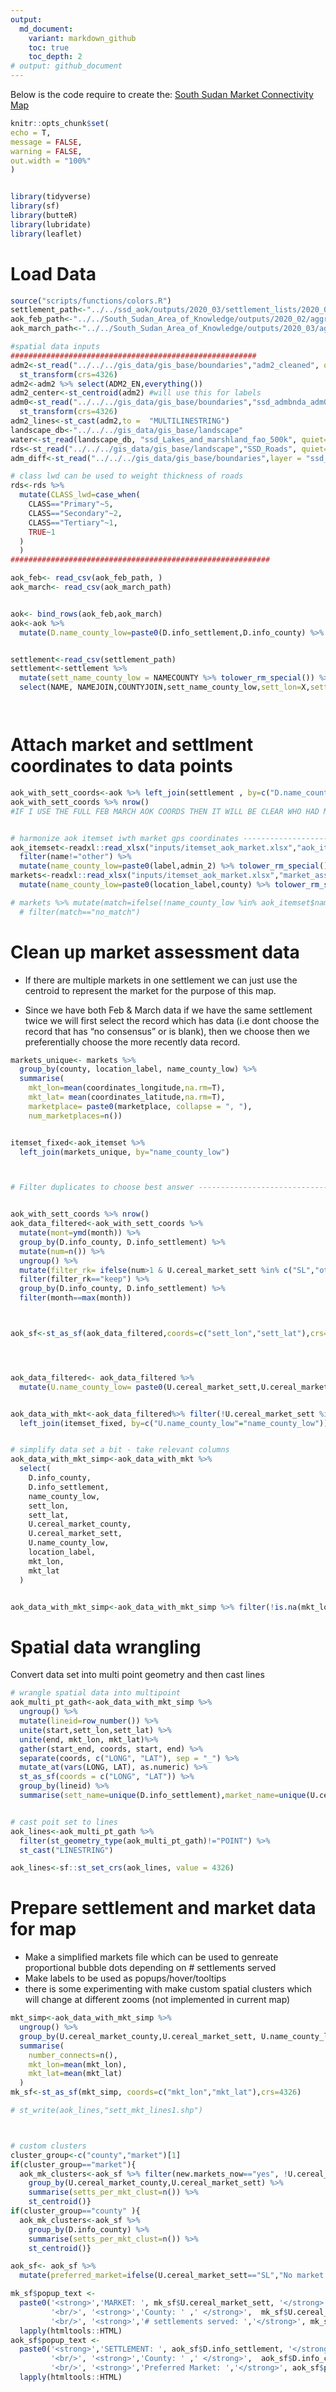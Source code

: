 ```yaml
---
output: 
  md_document:
    variant: markdown_github
    toc: true
    toc_depth: 2
# output: github_document
---
```



Below is the code require to create the: [South Sudan Market Connectivity Map](zackarno.github.io/South_Sudan_Market_Connectivity)

```r
knitr::opts_chunk$set(
echo = T,
message = FALSE,
warning = FALSE,
out.width = "100%"
)


library(tidyverse)
library(sf)
library(butteR)
library(lubridate)
library(leaflet)

```

# Load Data

```r
source("scripts/functions/colors.R")
settlement_path<-"../../ssd_aok/outputs/2020_03/settlement_lists/2020_03_working_master_settlement_list_2020_04_21.csv"
aok_feb_path<-"../../South_Sudan_Area_of_Knowledge/outputs/2020_02/aggregated_data/2020_05_04_reach_ssd_settlement_aggregated_AoK_Feb2020_Data.csv"
aok_march_path<-"../../South_Sudan_Area_of_Knowledge/outputs/2020_03/aggregated_data/2020_05_04_reach_ssd_settlement_aggregated_AoK_Mar2020_Data.csv "

#spatial data inputs
#######################################################
adm2<-st_read("../../../gis_data/gis_base/boundaries","adm2_cleaned", quiet=T) %>%
  st_transform(crs=4326)
adm2<-adm2 %>% select(ADM2_EN,everything())
adm2_center<-st_centroid(adm2) #will use this for labels
adm0<-st_read("../../../gis_data/gis_base/boundaries","ssd_admbnda_adm0_imwg_nbs_20180817", quiet=T) %>%
  st_transform(crs=4326)
adm2_lines<-st_cast(adm2,to =  "MULTILINESTRING")
landscape_db<-"../../../gis_data/gis_base/landscape"
water<-st_read(landscape_db, "ssd_Lakes_and_marshland_fao_500k", quiet=T)
rds<-st_read("../../../gis_data/gis_base/landscape","SSD_Roads", quiet=T) %>% st_transform(crs=4326)
adm_diff<-st_read("../../../gis_data/gis_base/boundaries",layer = "ssd_adm0_difference_rect",quiet=T) # will use this remove background outside ssd

# class lwd can be used to weight thickness of roads
rds<-rds %>%
  mutate(CLASS_lwd=case_when(
    CLASS=="Primary"~5,
    CLASS=="Secondary"~2,
    CLASS=="Tertiary"~1,
    TRUE~1
  )
  )
##########################################################

aok_feb<- read_csv(aok_feb_path, )
aok_march<- read_csv(aok_march_path)


aok<- bind_rows(aok_feb,aok_march)
aok<-aok %>%
  mutate(D.name_county_low=paste0(D.info_settlement,D.info_county) %>% tolower_rm_special())


settlement<-read_csv(settlement_path)
settlement<-settlement %>%
  mutate(sett_name_county_low = NAMECOUNTY %>% tolower_rm_special()) %>%
  select(NAME, NAMEJOIN,COUNTYJOIN,sett_name_county_low,sett_lon=X,sett_lat=Y)




```


# Attach market and settlment coordinates to data points

```r
aok_with_sett_coords<-aok %>% left_join(settlement , by=c("D.name_county_low"="sett_name_county_low"))
aok_with_sett_coords %>% nrow()
#IF I USE THE FULL FEB MARCH AOK COORDS THEN IT WILL BE CLEAR WHO HAD MARKETS AND WHO DIDNT


# harmonize aok itemset iwth market gps coordinates -----------------------
aok_itemset<-readxl::read_xlsx("inputs/itemset_aok_market.xlsx","aok_itemset") %>%
  filter(name!="other") %>%
  mutate(name_county_low=paste0(label,admin_2) %>% tolower_rm_special())
markets<-readxl::read_xlsx("inputs/itemset_aok_market.xlsx","market_assesment", na = c(" ","NA")) %>%
  mutate(name_county_low=paste0(location_label,county) %>% tolower_rm_special())

# markets %>% mutate(match=ifelse(!name_county_low %in% aok_itemset$name_county_low,"no_match","match")) %>%
  # filter(match=="no_match")


```



# Clean up market assessment data

* If there are multiple markets in one settlement we can just use the centroid to represent the market for the purpose of this map.

* Since we have both Feb & March data if we have the same settlement twice we will first select the record which has data (i.e dont choose the record that has "no consensus" or is blank), then we choose then we preferentially choose the more recently data record.

```r

markets_unique<- markets %>%
  group_by(county, location_label, name_county_low) %>%
  summarise(
    mkt_lon=mean(coordinates_longitude,na.rm=T),
    mkt_lat= mean(coordinates_latitude,na.rm=T),
    marketplace= paste0(marketplace, collapse = ", "),
    num_marketplaces=n())


itemset_fixed<-aok_itemset %>%
  left_join(markets_unique, by="name_county_low")



# Filter duplicates to choose best answer ---------------------------------


aok_with_sett_coords %>% nrow()
aok_data_filtered<-aok_with_sett_coords %>%
  mutate(mont=ymd(month)) %>%
  group_by(D.info_county, D.info_settlement) %>%
  mutate(num=n()) %>%
  ungroup() %>%
  mutate(filter_rk= ifelse(num>1 & U.cereal_market_sett %in% c("SL","other","NC"),"remove","keep")) %>%
  filter(filter_rk=="keep") %>%
  group_by(D.info_county, D.info_settlement) %>%
  filter(month==max(month))



aok_sf<-st_as_sf(aok_data_filtered,coords=c("sett_lon","sett_lat"),crs=4326)




aok_data_filtered<- aok_data_filtered %>% 
  mutate(U.name_county_low= paste0(U.cereal_market_sett,U.cereal_market_county) %>% tolower_rm_special())


aok_data_with_mkt<-aok_data_filtered%>% filter(!U.cereal_market_sett %in% c("NC","other","SL")) %>%
  left_join(itemset_fixed, by=c("U.name_county_low"="name_county_low"))


# simplify data set a bit - take relevant columns
aok_data_with_mkt_simp<-aok_data_with_mkt %>%
  select(
    D.info_county,
    D.info_settlement,
    name_county_low,
    sett_lon,
    sett_lat,
    U.cereal_market_county,
    U.cereal_market_sett,
    U.name_county_low,
    location_label,
    mkt_lon,
    mkt_lat
  )


aok_data_with_mkt_simp<-aok_data_with_mkt_simp %>% filter(!is.na(mkt_lon))
```



# Spatial data wrangling

Convert data set into multi point geometry and then cast lines

```r


# wrangle spatial data into multipoint
aok_multi_pt_gath<-aok_data_with_mkt_simp %>%
  ungroup() %>%
  mutate(lineid=row_number()) %>%
  unite(start,sett_lon,sett_lat) %>%
  unite(end, mkt_lon, mkt_lat)%>%
  gather(start_end, coords, start, end) %>%
  separate(coords, c("LONG", "LAT"), sep = "_") %>%
  mutate_at(vars(LONG, LAT), as.numeric) %>%
  st_as_sf(coords = c("LONG", "LAT")) %>%
  group_by(lineid) %>%
  summarise(sett_name=unique(D.info_settlement),market_name=unique(U.cereal_market_sett))


# cast poit set to lines
aok_lines<-aok_multi_pt_gath %>%
  filter(st_geometry_type(aok_multi_pt_gath)!="POINT") %>%
  st_cast("LINESTRING")

aok_lines<-sf::st_set_crs(aok_lines, value = 4326)


```


# Prepare settlement and market data for map

* Make a simplified markets file which can be used to genreate proportional bubble dots depending on # settlements served
* Make labels to be used as popups/hover/tooltips
* there is some experimenting with make custom spatial clusters which will change at different zooms (not implemented in current map)

```r

mkt_simp<-aok_data_with_mkt_simp %>%
  ungroup() %>%
  group_by(U.cereal_market_county,U.cereal_market_sett, U.name_county_low) %>%
  summarise(
    number_connects=n(),
    mkt_lon=mean(mkt_lon),
    mkt_lat=mean(mkt_lat)
  )
mk_sf<-st_as_sf(mkt_simp, coords=c("mkt_lon","mkt_lat"),crs=4326)

# st_write(aok_lines,"sett_mkt_lines1.shp")



# custom clusters
cluster_group<-c("county","market")[1]
if(cluster_group=="market"){
  aok_mk_clusters<-aok_sf %>% filter(new.markets_now=="yes", !U.cereal_market_sett %in% c("NC","other")) %>%
    group_by(U.cereal_market_county,U.cereal_market_sett) %>%
    summarise(setts_per_mkt_clust=n()) %>%
    st_centroid()}
if(cluster_group=="county" ){
  aok_mk_clusters<-aok_sf %>%
    group_by(D.info_county) %>%
    summarise(setts_per_mkt_clust=n()) %>%
    st_centroid()}

aok_sf<- aok_sf %>%
  mutate(preferred_market=ifelse(U.cereal_market_sett=="SL","No market available",U.cereal_market_sett))

mk_sf$popup_text <-
  paste0('<strong>','MARKET: ', mk_sf$U.cereal_market_sett, '</strong>',
         '<br/>', '<strong>','County: ' ,' </strong>',  mk_sf$U.cereal_market_county,
         '<br/>', '<strong>','# settlements served: ','</strong>', mk_sf$number_connects,  ' ') %>%
  lapply(htmltools::HTML)
aok_sf$popup_text <-
  paste0('<strong>','SETTLEMENT: ', aok_sf$D.info_settlement, '</strong>',
         '<br/>', '<strong>','County: ' ,' </strong>',  aok_sf$D.info_county,
         '<br/>', '<strong>','Preferred Market: ','</strong>', aok_sf$preferred_market,  ' ') %>%
  lapply(htmltools::HTML)










```

# Leaflet Map
* prep color ramps and bounding box
* generate leaflet object

```r

adm2_bbox<-st_bbox(adm2) %>% as.vector()
mkt_bins <-c(0,5, 10, 20,68)
binpal <- colorBin("Blues", mk_sf$number_connects, mkt_bins, pretty = FALSE)
catpal <- colorFactor(c(reach_colors$red, reach_colors$beige), domain = c("yes", "no"))
mkmap<-leaflet(options = leafletOptions(minZoom = 6)) %>%addTiles() %>%
  addPolygons(data=adm2, fillColor = "white", fillOpacity = 0.5,color = "black", label=~ADM2_EN) %>%
  addPolygons(data=adm_diff, fillColor = "white" , fillOpacity = 0.8) %>%
  addCircleMarkers(data=aok_sf,
                   color = "white",
                   fillColor = ~ catpal(U.market_now),
                   stroke=T,
                   weight=1.5,
                   fillOpacity = 1,
                   radius=5,
                   group="Settlements Assessed",
                   popup=~popup_text,
                   label=~popup_text,
  ) %>%
  addLegend("bottomright",
            pal= binpal,
            values = mk_sf$number_connects,
            group= "Market Locations", title="Markets, # Settlements Served") %>%
  addLegend("topright",pal = catpal, aok_sf$U.market_now, title="Acess to Functional Market?") %>%
  addPolylines(data=rds,color=reach_colors$orange,weight = ~CLASS_lwd) %>%
  addPolylines(data = aok_lines, group = "Settlement-Market Connection", fillOpacity = 0.5, color = "black", weight=3) %>%
  addPolylines(data = aok_lines, group = "Settlement-Market Connection", fillOpacity = 0.5, color = reach_colors$green, weight=2) %>%
  addCircles(data=mk_sf,color="black",
             fillColor  = ~binpal(number_connects),
             fillOpacity = 0.8,
             stroke=T,
             weight=1,
             group = "Market Locations" ,
             radius = ~(number_connects*500),
             popup = ~popup_text,
             label=~popup_text) %>%
  addLabelOnlyMarkers(data=adm2_center,
                      label = ~ADM2_EN,
                      labelOptions = labelOptions(noHide = TRUE,
                                                  direction = 'top',
                                                  textOnly = TRUE,
                                                  style=list(
                                                    "border-color"= "white"))) %>%

  setMaxBounds(lng1 = adm2_bbox[1],lat1 = adm2_bbox[2],lng2 = adm2_bbox[3],lat2 = adm2_bbox[4]) %>%
  groupOptions("Settlement-Market Connection", zoomLevels = 8:15) %>%
  # groupOptions("aok_clusters", zoomLevels = 1:7) %>%
  groupOptions("Settlements Assessed", zoomLevels = 8:15) %>%
  addLayersControl(
    overlayGroups = c("Settlements Assessed",
                      "Market Locations","Settlement-Market Connection"),
    options = layersControlOptions(collapsed = FALSE,label = "Layers",
                                   title = "Layers2")

  )




```


# Display Map
```r
mkmap
```
